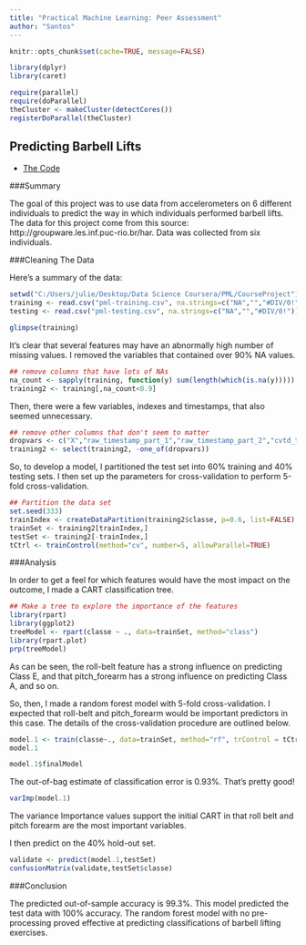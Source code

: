 ```yaml
---
title: "Practical Machine Learning: Peer Assessment"
author: "Santos"
---
```

```r
knitr::opts_chunk$set(cache=TRUE, message=FALSE)
```

```r
library(dplyr)
library(caret)

require(parallel)  
require(doParallel)  
theCluster <- makeCluster(detectCores())
registerDoParallel(theCluster)
```
## Predicting Barbell Lifts

* [The Code](CourseProjectCode.R)


###Summary

The goal of this project was to use data from accelerometers on 6 different individuals to predict the way in which individuals performed barbell lifts. The data for this project come from this source: http://groupware.les.inf.puc-rio.br/har. Data was collected from six individuals.


###Cleaning The Data

Here's a summary of the data:
```r
setwd("C:/Users/julie/Desktop/Data Science Coursera/PML/CourseProject")
training <- read.csv("pml-training.csv", na.strings=c("NA","","#DIV/0!"))
testing <- read.csv("pml-testing.csv", na.strings=c("NA","","#DIV/0!"))

glimpse(training)
```

It's clear that several features may have an abnormally high number of missing values. I removed the variables that contained over 90% NA values.

```r
## remove columns that have lots of NAs
na_count <- sapply(training, function(y) sum(length(which(is.na(y)))))
training2 <- training[,na_count<0.9]
```

Then, there were a few variables, indexes and timestamps, that also seemed unnecessary.

```r
## remove other columns that don't seem to matter
dropvars <- c("X","raw_timestamp_part_1","raw_timestamp_part_2","cvtd_timestamp","num_window")
training2 <- select(training2, -one_of(dropvars))
```

So, to develop a model, I partitioned the test set into 60% training and 40% testing sets.  I then set up the parameters for cross-validation to perform 5-fold cross-validation.

```r
## Partition the data set
set.seed(333)
trainIndex <- createDataPartition(training2$classe, p=0.6, list=FALSE)
trainSet <- training2[trainIndex,]
testSet <- training2[-trainIndex,]
tCtrl <- trainControl(method="cv", number=5, allowParallel=TRUE)
```


###Analysis

In order to get a feel for which features would have the most impact on the outcome, I made a CART classification tree.

```r
## Make a tree to explore the importance of the features
library(rpart)
library(ggplot2)
treeModel <- rpart(classe ~ ., data=trainSet, method="class")
library(rpart.plot)
prp(treeModel)
```

As can be seen, the roll-belt feature has a strong influence on predicting Class E, and that pitch_forearm has a strong influence on predicting Class A, and so on.

So, then, I made a random forest model with 5-fold cross-validation.  I expected that roll-belt and pitch_forearm would be important predictors in this case. The details of the cross-validation procedure are outlined below.


```r

model.1 <- train(classe~., data=trainSet, method="rf", trControl = tCtrl)
model.1
```


```r
model.1$finalModel
```

The out-of-bag estimate of classification error is 0.93%.  That's pretty good!

```r
varImp(model.1)

```

The variance Importance values support the initial CART in that roll belt and pitch forearm are the most important variables.

I then predict on the 40% hold-out set.

```r
validate <- predict(model.1,testSet)
confusionMatrix(validate,testSet$classe)
```


###Conclusion

The predicted out-of-sample accuracy is 99.3%.  This model predicted the test data with 100% accuracy.  The random forest model with no pre-processing proved effective at predicting classifications of barbell lifting exercises.
